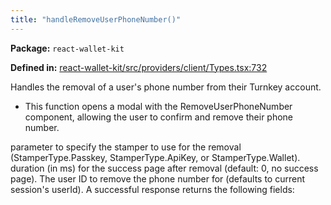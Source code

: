 ```yaml
---
title: "handleRemoveUserPhoneNumber()"
---
```



<p><strong>Package:</strong> <code>react-wallet-kit</code></p>

<p><strong>Defined in:</strong> <a href="https://github.com/tkhq/sdk/blob/main/packages/react-wallet-kit/src/providers/client/Types.tsx#L732">react-wallet-kit/src/providers/client/Types.tsx:732</a></p>

<H3Bordered text="Overview" />

Handles the removal of a user's phone number from their Turnkey account.

<ul>
  <li>This function opens a modal with the RemoveUserPhoneNumber component, allowing the user to confirm and remove their phone number.</li>
</ul>

<H3Bordered text="Parameters" />

<ParamField body="params" type='object' required={false} path="params" >
  <Expandable title="params details">
    <NestedParam parentKey="params" childKey="stampWith" type='StamperType' required={false}>
parameter to specify the stamper to use for the removal (StamperType.Passkey, StamperType.ApiKey, or StamperType.Wallet).
</NestedParam>
    <NestedParam parentKey="params" childKey="successPageDuration" type='number' required={false}>
duration (in ms) for the success page after removal (default: 0, no success page).
</NestedParam>
    <NestedParam parentKey="params" childKey="userId" type='string' required={false}>
The user ID to remove the phone number for (defaults to current session's userId).
</NestedParam>
  </Expandable>
</ParamField>

<H3Bordered text="Response" />
A successful response returns the following fields:

<ResponseField name="returns" type="string" required={true}>
</ResponseField>
